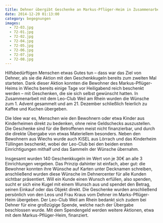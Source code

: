 ```yaml
---
title: Dehner übergibt Geschenke an Markus-Pflüger-Heim in Zusammenarbeit mit Leo-Club
date: 2014-12-20 01:13:00
category: begegnungen
images:
  - 72-03.jpg
  - 72-01.jpg
  - 72-02.jpg
  - 72-04.jpg
  - 72-05.jpg
  - 72-06.jpg
  - 72-07.jpg
  - 72-08.jpg
---
```


Hilfsbedürftigen Menschen etwas Gutes tun – dass war das Ziel von Dehner, als sie die Aktion mit den Geschenkkugeln bereits zum zweiten Mal starteten. Dank dieser Aktion konnten die Bewohner des Markus-Pflüger-Heims in Wiechs bereits einige Tage vor Heiligabend reich beschenkt werden – mit Geschenken, die sie sich selbst gewünscht hatten. In Zusammenarbeit mit dem Leo-Club Weil am Rhein wurden die Wünsche zum 1. Advent gesammelt und am 21. Dezember schließlich feierlich zu Kaffee und Kuchen übergeben.

Die Idee war es, Menschen wie den Bewohnern oder etwa Kinder aus Kinderheimen direkt zu bedenken, ohne reine Geldschecks auszustellen. Die Geschenke sind für die Betroffenen meist nicht finanzierbar, und durch die direkte Übergabe von etwas Materiellem besonders. Neben den Bewohnern aus Wiechs wurde auch KiSEL aus Lörrach und das Kinderheim Tüllingen beschenkt, wobei der Leo-Club bei den beiden ersten Einrichtigungen mithalf und das Sammeln der Wünsche übernahm.

Insgesamt wurden 140 Geschenkkugeln im Wert von je 30€ an alle 3 Einrichtungen vergeben. Das Prinzip dahinter ist einfach, aber gut: die Bewohner konnten ihre Wünsche auf Karten unter Decknamen schreiben, anschließend wurden diese Wünsche im Dehnercenter für alle Kunden sichtbar präsentiert. Will ein Kunde einen Wunsch erfüllen, also spenden, sucht er sich eine Kugel mit einem Wunsch aus und spendet den Betrag, seinen Einkauf oder das Objekt direkt. Die Geschenke wurden anschließend persönlich von den Leos und Frau Kraus vom Dehner im Marks-Pflüger-Heim übergeben.
Der Leo-Club Weil am Rhein bedankt sich zudem bei Dehner für eine großzügige Spende, welche nach der Übergabe beschlossen wurde. Mit dem Spendengeld werden weitere Aktionen, etwa mit dem Markus-Pflüger-Heim, finanziert.
